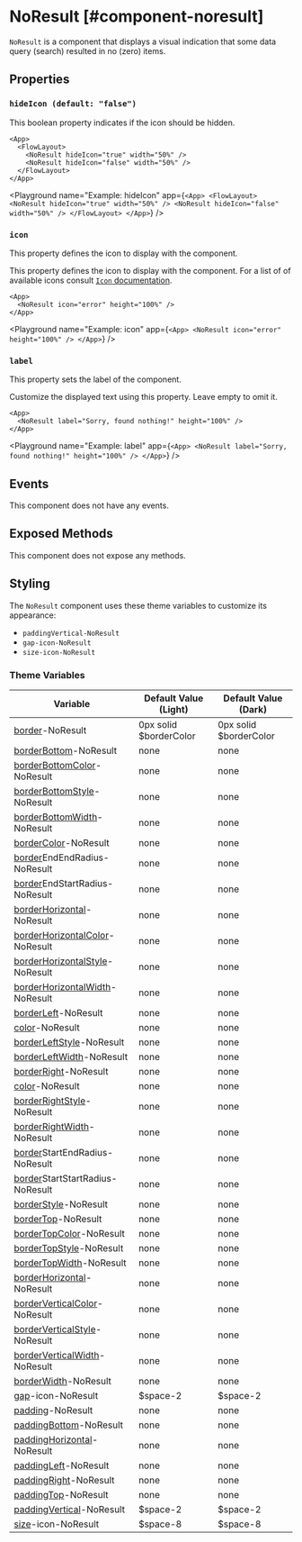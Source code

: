 
# NoResult [#component-noresult]

`NoResult` is a component that displays a visual indication that some data query (search) resulted in no (zero) items.

## Properties

### `hideIcon (default: "false")`

This boolean property indicates if the icon should be hidden.

```ueml copy
<App>
  <FlowLayout>
    <NoResult hideIcon="true" width="50%" />
    <NoResult hideIcon="false" width="50%" />
  </FlowLayout>
</App>
```

<Playground
  name="Example: hideIcon"
  app={`
    <App>
      <FlowLayout>
        <NoResult hideIcon="true" width="50%" />
        <NoResult hideIcon="false" width="50%" />
      </FlowLayout>
    </App>
`}
/>

### `icon`

This property defines the icon to display with the component.

This property defines the icon to display with the component. For a list of of available icons consult [`Icon` documentation](./Icon.mdx).

```ueml copy
<App>
  <NoResult icon="error" height="100%" />
</App>
```

<Playground
  name="Example: icon"
  app={`
    <App>
      <NoResult icon="error" height="100%" />
    </App>
  `}
/>

### `label`

This property sets the label of the component.

Customize the displayed text using this property. Leave empty to omit it.

```ueml copy
<App>
  <NoResult label="Sorry, found nothing!" height="100%" />
</App>
```

<Playground
  name="Example: label"
  app={`
    <App>
      <NoResult label="Sorry, found nothing!" height="100%" />
    </App>
  `}
/>

## Events

This component does not have any events.

## Exposed Methods

This component does not expose any methods.

## Styling

The `NoResult` component uses these theme variables to customize its appearance:

- `paddingVertical-NoResult`
- `gap-icon-NoResult`
- `size-icon-NoResult`

### Theme Variables

| Variable | Default Value (Light) | Default Value (Dark) |
| --- | --- | --- |
| [border](../styles-and-themes/common-units/#border)-NoResult | 0px solid $borderColor | 0px solid $borderColor |
| [borderBottom](../styles-and-themes/common-units/#border)-NoResult | <GrayText>none</GrayText> | <GrayText>none</GrayText> |
| [borderBottomColor](../styles-and-themes/common-units/#color)-NoResult | <GrayText>none</GrayText> | <GrayText>none</GrayText> |
| [borderBottomStyle](../styles-and-themes/common-units/#border-style)-NoResult | <GrayText>none</GrayText> | <GrayText>none</GrayText> |
| [borderBottomWidth](../styles-and-themes/common-units/#size)-NoResult | <GrayText>none</GrayText> | <GrayText>none</GrayText> |
| [borderColor](../styles-and-themes/common-units/#color)-NoResult | <GrayText>none</GrayText> | <GrayText>none</GrayText> |
| [border](../styles-and-themes/common-units/#border)EndEndRadius-NoResult | <GrayText>none</GrayText> | <GrayText>none</GrayText> |
| [border](../styles-and-themes/common-units/#border)EndStartRadius-NoResult | <GrayText>none</GrayText> | <GrayText>none</GrayText> |
| [borderHorizontal](../styles-and-themes/common-units/#border)-NoResult | <GrayText>none</GrayText> | <GrayText>none</GrayText> |
| [borderHorizontalColor](../styles-and-themes/common-units/#color)-NoResult | <GrayText>none</GrayText> | <GrayText>none</GrayText> |
| [borderHorizontalStyle](../styles-and-themes/common-units/#border-style)-NoResult | <GrayText>none</GrayText> | <GrayText>none</GrayText> |
| [borderHorizontalWidth](../styles-and-themes/common-units/#size)-NoResult | <GrayText>none</GrayText> | <GrayText>none</GrayText> |
| [borderLeft](../styles-and-themes/common-units/#border)-NoResult | <GrayText>none</GrayText> | <GrayText>none</GrayText> |
| [color](../styles-and-themes/common-units/#color)-NoResult | <GrayText>none</GrayText> | <GrayText>none</GrayText> |
| [borderLeftStyle](../styles-and-themes/common-units/#border-style)-NoResult | <GrayText>none</GrayText> | <GrayText>none</GrayText> |
| [borderLeftWidth](../styles-and-themes/common-units/#size)-NoResult | <GrayText>none</GrayText> | <GrayText>none</GrayText> |
| [borderRight](../styles-and-themes/common-units/#border)-NoResult | <GrayText>none</GrayText> | <GrayText>none</GrayText> |
| [color](../styles-and-themes/common-units/#color)-NoResult | <GrayText>none</GrayText> | <GrayText>none</GrayText> |
| [borderRightStyle](../styles-and-themes/common-units/#border-style)-NoResult | <GrayText>none</GrayText> | <GrayText>none</GrayText> |
| [borderRightWidth](../styles-and-themes/common-units/#size)-NoResult | <GrayText>none</GrayText> | <GrayText>none</GrayText> |
| [border](../styles-and-themes/common-units/#border)StartEndRadius-NoResult | <GrayText>none</GrayText> | <GrayText>none</GrayText> |
| [border](../styles-and-themes/common-units/#border)StartStartRadius-NoResult | <GrayText>none</GrayText> | <GrayText>none</GrayText> |
| [borderStyle](../styles-and-themes/common-units/#border-style)-NoResult | <GrayText>none</GrayText> | <GrayText>none</GrayText> |
| [borderTop](../styles-and-themes/common-units/#border)-NoResult | <GrayText>none</GrayText> | <GrayText>none</GrayText> |
| [borderTopColor](../styles-and-themes/common-units/#color)-NoResult | <GrayText>none</GrayText> | <GrayText>none</GrayText> |
| [borderTopStyle](../styles-and-themes/common-units/#border-style)-NoResult | <GrayText>none</GrayText> | <GrayText>none</GrayText> |
| [borderTopWidth](../styles-and-themes/common-units/#size)-NoResult | <GrayText>none</GrayText> | <GrayText>none</GrayText> |
| [borderHorizontal](../styles-and-themes/common-units/#border)-NoResult | <GrayText>none</GrayText> | <GrayText>none</GrayText> |
| [borderVerticalColor](../styles-and-themes/common-units/#color)-NoResult | <GrayText>none</GrayText> | <GrayText>none</GrayText> |
| [borderVerticalStyle](../styles-and-themes/common-units/#border-style)-NoResult | <GrayText>none</GrayText> | <GrayText>none</GrayText> |
| [borderVerticalWidth](../styles-and-themes/common-units/#size)-NoResult | <GrayText>none</GrayText> | <GrayText>none</GrayText> |
| [borderWidth](../styles-and-themes/common-units/#size)-NoResult | <GrayText>none</GrayText> | <GrayText>none</GrayText> |
| [gap](../styles-and-themes/common-units/#size)-icon-NoResult | $space-2 | $space-2 |
| [padding](../styles-and-themes/common-units/#size)-NoResult | <GrayText>none</GrayText> | <GrayText>none</GrayText> |
| [paddingBottom](../styles-and-themes/common-units/#size)-NoResult | <GrayText>none</GrayText> | <GrayText>none</GrayText> |
| [paddingHorizontal](../styles-and-themes/common-units/#size)-NoResult | <GrayText>none</GrayText> | <GrayText>none</GrayText> |
| [paddingLeft](../styles-and-themes/common-units/#size)-NoResult | <GrayText>none</GrayText> | <GrayText>none</GrayText> |
| [paddingRight](../styles-and-themes/common-units/#size)-NoResult | <GrayText>none</GrayText> | <GrayText>none</GrayText> |
| [paddingTop](../styles-and-themes/common-units/#size)-NoResult | <GrayText>none</GrayText> | <GrayText>none</GrayText> |
| [paddingVertical](../styles-and-themes/common-units/#size)-NoResult | $space-2 | $space-2 |
| [size](../styles-and-themes/common-units/#size)-icon-NoResult | $space-8 | $space-8 |
